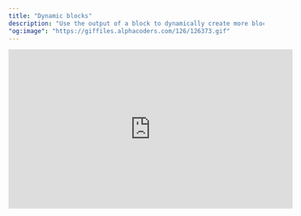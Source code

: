 ```yaml
---
title: "Dynamic blocks"
description: "Use the output of a block to dynamically create more blocks."
"og:image": "https://giffiles.alphacoders.com/126/126373.gif"
---
```


<Frame>
    <iframe
        width="560"
        height="315"
        src="https://www.youtube.com/embed/jQZb3lrAb8w?si=VF28Os4XbinyVOi8"
        title="YouTube video player" frameborder="0"
        allow="accelerometer; autoplay; clipboard-write; encrypted-media; gyroscope; picture-in-picture; web-share" referrerpolicy="strict-origin-when-cross-origin"
        allowfullscreen
    />
</Frame>

<br />

A dynamic block will create multiple downstream blocks at runtime.

The number of blocks it creates is equal to the number of items in the output data of the
dynamic block multiplied by the number of its downstream blocks.

For example, the following data loader block will output a list of 2 lists.
The 1st item in the list contains a list of 3 dictionaries containing user information.

```python
from typing import Dict, List


@data_loader
def load_data(*args, **kwargs) -> List[List[Dict]]:
    users = []
    metadata = []

    for i in range(3):
        i += 1
        users.append(dict(id=i, name=f'user_{i}'))
        metadata.append(dict(block_uuid=f'for_user_{i}'))

    return [
        users,
        metadata, # optional
    ]
```

If the above data loader has 2 downstream blocks (e.g. 2 blocks that depend on this data loader),
then this dynamic block will create 6 total downstream blocks at runtime
(3 users multiplied by 2 downstream blocks).

<br />

<AccordionGroup>
    <Accordion title="Krichkorn Oparad" icon="block-brick-fire" iconType="duotone" defaultOpen>
        > This feature saves me when I need to securely transfer multiple media files from one location to another (SCP), especially when the files are spread across different directories and across the network. Typically, one would have to loop through each file, but secure copy (SCP) operations can fail for various reasons, and dealing with exceptions can be error-prone.
        >
        > An alternative approach would be to use an API trigger (like the one provided by Kozmo AI) to receive POST requests for each file that needs to be securely copied. However, this method can be highly resource-intensive, particularly when dealing with thousands of pipeline runs.
        >
        > Dynamic block, which allows me to manage source and destination specifications in a DataFrame and then dynamically execute SCP operations without having to handle exceptions manually (thanks to the "retry incomplete block" feature), is a game-changer. Not only does it save me from the hassle of exception handling, but it also keeps computational resources in check by avoiding unnecessary pipeline triggers.
        >
        > Thank you for your world-class project. Keep up the excellent work.
        >
        > <img src="https://yt3.googleusercontent.com/ytc/AIdro_kcyWKgnvWDUDD6iOcxByIKb4E4zXJGYlT52Mtorrljo98f=s176-c-k-c0x00ffffff-no-rj" />
    </Accordion>
</AccordionGroup>

### Data output shape of a dynamic block

A dynamic block must return a list of 2 lists of dictionaries
(e.g. `List[List[Dict]]`).

For example, a data loader block returns the following output:

```json
[
    [
        {
            "id": 1,
            "name": "user_1"
        },
        {
            "id": 2,
            "name": "user_2"
        },
        {
            "id": 3,
            "name": "user_3"
        }
    ],
    [
        {
            "block_uuid": "for_user_1"
        },
        {
            "block_uuid": "for_user_2"
        },
        {
            "block_uuid": "for_user_3"
        }
    ]
]
```

#### Input data for downstream blocks

The 1st item in the list is a list of dictionaries.
These dictionaries contain data that will be passed down to all its downstream blocks.

```json
[
    {
        "id": 1,
        "name": "user_1"
    },
    {
        "id": 2,
        "name": "user_2"
    },
    {
        "id": 3,
        "name": "user_3"
    }
]
```

The number of items in this list of dictionaries will correspond to how many downstream blocks get
created at runtime.

For example, if this dynamic block has a downstream transformer block with the following code:

```python
from typing import Dict, List


@transformer
def transform(data: Dict, *args, **kwargs) -> List[Dict]:
    data['id'] = int(data['id']) * 100
    return [data]
```

The return output data of this downstream transformer block will be:

```json
[
    {
        "id": 100,
        "name": "user_1"
    }
]
```

> Note
>
> The transformer block is returning a list as its output data.
> The list of items is used as positional arguments in any downstream block of this transformer block.

#### Metadata for downstream blocks (optional)

The 2nd item in the list is a list of dictionaries.
These dictionaries contain metadata for each downstream block.

```json
[
    {
        "block_uuid": "for_user_1"
    },
    {
        "block_uuid": "for_user_2"
    },
    {
        "block_uuid": "for_user_3"
    }
]
```

This metadata is used to uniquely identify and create each dynamically created downstream block.
The keys in each metadata dictionary are:

| Key          | Description                                                                                                                                                                                                | Required |
| ------------ | ---------------------------------------------------------------------------------------------------------------------------------------------------------------------------------------------------------- | -------- |
| `block_uuid` | This value is used in combination with the downstream block’s original UUID to construct a unique UUID across all dynamic blocks. This value must be unique within the same list of metadata dictionaries. | Yes      |

If the above transformer block UUID is `anonymize_user_data` and the metadata for the 1st
dynamically created block is `{ "block_uuid": "for_user_1" }`, then the dynamically created block’s
UUID is `anonymize_user_data:for_user_1`.

The convention is `[original_block_uuid]:[metadata_block_uuid]`.

## Dynamically created blocks

Every downstream block from a dynamic block is referred to as a dynamically created block.

The number of these blocks created are determined by the return output data of a dynamic block.

For example, if a dynamic block returns the following data:

```json
[
    [
        {
            "id": 1,
            "name": "user_1"
        },
        {
            "id": 2,
            "name": "user_2"
        },
        {
            "id": 3,
            "name": "user_3"
        }
    ],
    [
        {
            "block_uuid": "for_user_1"
        },
        {
            "block_uuid": "for_user_2"
        },
        {
            "block_uuid": "for_user_3"
        }
    ]
]
```

Then there will be 3 dynamically created blocks for every downstream block of that dynamic block.

If the dynamic block had 1 downstream block, then 3 blocks will be dynamically created.

For example, if the downstream block was a transformer with UUID `anonymize_user_data`
and the following code:

```python
from typing import Dict, List


@transformer
def transform(data: Dict, *args, **kwargs) -> List[Dict]:
    data['id'] = int(data['id']) * 100
    return [data]
```

There will be 3 dynamically created blocks with the following UUID and return output data:

| Dynamic block UUID               | Return output data                  |
| -------------------------------- | ----------------------------------- |
| `anonymize_user_data:for_user_1` | `[{ "id": 100, "name": "user_1" }]` |
| `anonymize_user_data:for_user_2` | `[{ "id": 200, "name": "user_2" }]` |
| `anonymize_user_data:for_user_3` | `[{ "id": 300, "name": "user_3" }]` |

### Downstream blocks of dynamically created blocks

If a dynamically created block has downstream blocks,
those downstream blocks will be created multiple times. The number of times those are created
correspond to how many blocks were created dynamically from the dynamic block.

In the current example, 3 blocks were created dynamically
(3 users, 1 downstream block from the dynamic block).
If the above transformer block has 2 downstream blocks, then 6 more blocks will be created.

For example, if the transformer block `anonymize_user_data` has 2 downstream blocks with UUID
`clean_column_names` and `compute_engagement_score`, the following blocks will also be
dynamically created:

1. `anonymize_user_data:for_user_1`

```
→ clean_column_names:for_user_1
→ compute_engagement_score:for_user_1
```

2. `anonymize_user_data:for_user_2`

```
→ clean_column_names:for_user_2
→ compute_engagement_score:for_user_2
```

3. `anonymize_user_data:for_user_3`

```
→ clean_column_names:for_user_3
→ compute_engagement_score:for_user_3
```

The data that is passed into each of these downstream blocks
(e.g. `clean_column_names`, `compute_engagement_score`) will come from its upstream block
(e.g. `anonymize_user_data:for_user_1`, `anonymize_user_data:for_user_2`, `anonymize_user_data:for_user_3`).

For example, the block `clean_column_names:for_user_1` and `compute_engagement_score:for_user_1`
will have input data with the following shape and value:

```json
{
    "id": 100,
    "name": "user_1"
}
```

### Reduce output

By default, dynamically created blocks will create more dynamically created blocks from their own
downstream blocks.
A dynamically created block will pass its return output data to its downstream blocks and so on.

However, a dynamically created block can be configured to reduce all the outputs across each
dynamically created block and combine them into a single list of items.

If we configure the above transformer block `anonymize_user_data` to reduce its output, then
there will only be 2 downstream blocks instead of 6.

The 2 downstream blocks will be `clean_column_names` and `compute_engagement_score`.
The input data to each of these 2 downstream blocks will be:

```json
[
    {
        "id": 100,
        "name": "user_1"
    },
    {
        "id": 200,
        "name": "user_2"
    },
    {
        "id": 300,
        "name": "user_3"
    }
]
```

---

## Dynamic SQL blocks

SQL blocks can be dynamic or be a child of a dynamic block.

Here is an example pipeline with code:

```
    [data_loader]
          ↓
 [dynamic_sql_loader]
          ↓
    [transformer]
```

<b>`data_loader.py`</b>: dynamic block

```python
@data_loader
def load_data(*args, **kwargs):
    return [[dict(uuid=1), dict(uuid=2)]]
```

<b>`dynamic_sql_loader`</b>: dynamic block, dynamic child

```sql
SELECT * FROM {{ df_1 }}
UNION ALL
SELECT 2 AS uuid
```

<b>`transformer`</b>: dynamic child

```python
@transformer
def transform(data, *args, **kwargs):
    return data
```

When this pipeline is triggered, the following block runs will be created:

```
                                [data_loader]
                                 ↓         ↓
              [dynamic_sql_loader:0]     [dynamic_sql_loader:1]
                ↓                ↓         ↓                ↓
 [transformer:0:0]  [transformer:0:1]   [transformer:1:0]  [transformer:1:1]
```

---

## Tutorial guide

Follow this [guide](/guides/blocks/dynamic-blocks) to create a simple pipeline with a dynamic block,
dynamically created blocks, and a block that reduces its output.

